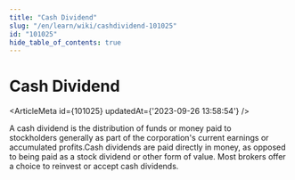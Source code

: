 ```yaml
---
title: "Cash Dividend"
slug: "/en/learn/wiki/cashdividend-101025"
id: "101025"
hide_table_of_contents: true
---
```



# Cash Dividend

<ArticleMeta id={101025} updatedAt={'2023-09-26 13:58:54'} />
<div className='border-solid border-b border-t-0 my-4 border-[var(--ifm-color-gray-300)]' />

A cash dividend is the distribution of funds or money paid to stockholders generally as part of the corporation's current earnings or accumulated profits.Cash dividends are paid directly in money, as opposed to being paid as a stock dividend or other form of value. Most brokers offer a choice to reinvest or accept cash dividends.

